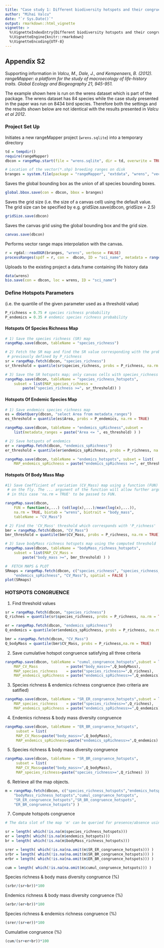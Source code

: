 ```yaml
---
title: "Case study 1: Different biodiversity hotspots and their congruence."
author: "Mihai Valcu"
date: "`r Sys.Date()`"
output: rmarkdown::html_vignette
vignette: >
  %\VignetteIndexEntry{Different biodiversity hotspots and their congruence}
  %\VignetteEngine{knitr::rmarkdown}
  %\VignetteEncoding{UTF-8}
---
```


## Appendix S2
Supporting information in  _Valcu, M., Dale, J., and Kempenaers, B. (2012).
rangeMapper: a platform for the study of macroecology of life-history traits.
Global Ecology and Biogeography 21, 945-951._

The example shown here is run on the wrens dataset which is part of the package.
The wrens dataset has 84 species while the case study presented in the paper
was run on 8434 bird species. Therefore both the settings and the results shown
below are not identical with the results presented in _Valcu et al 2012_.

### Project Set Up

Initiates a new rangeMapper project (`wrens.sqlite`) into a temporary directory

```r
td = tempdir()
require(rangeMapper)
dbcon = rangeMap.start(file = "wrens.sqlite", dir = td, overwrite = TRUE)

# Location of the vector(*.shp) breeding ranges on disk
branges = system.file(package = "rangeMapper", "extdata", "wrens", "vector_combined")
```
Saves the global bounding box as the union of all species bounding boxes.

```r
global.bbox.save(con = dbcon, bbox = branges)
```
Saves the grid size (i.e. the size of a canvas cell) using the default value.
The grid size can be specified by e.g. gridSize.save(dbcon, gridSize = 2.5)

```r
gridSize.save(dbcon)
```
Saves the canvas grid using the global bounding box and the grid size.

```r
canvas.save(dbcon)
```
Performs vector range maps interpolation with the canvas.

```r
r = rgdal::readOGR(branges, "wrens", verbose = FALSE)
processRanges(spdf = r, con =  dbcon, ID = "sci_name", metadata = rangeTraits() )
```
Uploads to the existing project a data.frame containing life history data

```r
data(wrens)
bio.save(con = dbcon, loc = wrens, ID = "sci_name")
```

### Define Hotspots Parameters
(i.e. the quantile of the given parameter used as a threshold value)

```r
P_richness = 0.75 # species richness probability
P_endemics = 0.35 # endemic species richness probability
```

#### Hotspots Of Species Richness Map

```r
# 1) Save the species richness (SR) map
rangeMap.save(dbcon, tableName = "species_richness")

# 2) Fetch the SR map and find the SR value corresponding with the probability
 # previously defined by P_richness
sr = rangeMap.fetch(dbcon, "species_richness")
sr_threshold = quantile(sr$species_richness, probs = P_richness, na.rm = TRUE)

# 3) Save the SR hotspots map; only canvas cells with species_richness >= sr_threshold will be included
rangeMap.save(dbcon, tableName = "species_richness_hotspots",
    subset = list(MAP_species_richness =
        paste("species_richness >=", sr_threshold)) )
```
#### Hotspots Of Endemic Species Map

```r
# 1) Save endemics species richness map
es = dbGetQuery(dbcon, "select Area from metadata_ranges")
es_threshold = quantile(es$Area, probs = P_endemics, na.rm = TRUE)

rangeMap.save(dbcon, tableName = "endemics_spRichness",subset =
    list(metadata_ranges = paste("Area <= ", es_threshold) ) )

# 2) Save hotspots of endemics
er = rangeMap.fetch(dbcon, "endemics_spRichness")
er_threshold = quantile(er$endemics_spRichness, probs = P_richness, na.rm = TRUE)

rangeMap.save(dbcon, tableName = "endemics_hotspots", subset = list(
    MAP_endemics_spRichness = paste("endemics_spRichness >=", er_threshold) ) )
```

#### Hotspots Of Body Mass Map

```r
#1) Save Coefficient of variation (CV_Mass) map using a function (FUN) defined
 # on the fly. The ... argunent of the function will allow further arguments
 # in this case 'na.rm = TRUE' to be passed to FUN.

rangeMap.save(dbcon,
    FUN = function(x,...) (sd(log(x),...)/mean(log(x),...)),
    na.rm = TRUE, biotab = "wrens", biotrait = "body_mass",
    tableName = "CV_Mass")

# 2) Find the 'CV_Mass' threshold which corresponds with 'P_richness'
bmr = rangeMap.fetch(dbcon, "CV_Mass")
bmr_threshold = quantile(bmr$CV_Mass, probs = P_richness, na.rm = TRUE)

# 3) Save bodyMass richness hotspots map using the computed threshold
rangeMap.save(dbcon, tableName = "bodyMass_richness_hotspots",
    subset = list(MAP_CV_Mass =
        paste("body_mass >=", bmr_threshold) ) )

#  FETCH MAPS & PLOT
SRmaps = rangeMap.fetch(dbcon, c("species_richness", "species_richness_hotspots",
    "endemics_spRichness", "CV_Mass"), spatial = FALSE )
plot(SRmaps)
```

###  HOTSPOTS CONGRUENCE

1) Find threshold values

```r
sr = rangeMap.fetch(dbcon, "species_richness")
Q_richnes = quantile(sr$species_richness, probs = P_richness, na.rm = TRUE)

er = rangeMap.fetch(dbcon, "endemics_spRichness")
Q_endemics = quantile(er$endemics_spRichness, probs = P_richness, na.rm = TRUE)

bmr = rangeMap.fetch(dbcon, "CV_Mass")
Q_bodyMass = quantile(bmr$CV_Mass, probs = P_richness,na.rm = TRUE)
```

2) Save cumulative hotspot congruence satisfying all three criteria

```r
rangeMap.save(dbcon, tableName = "cumul_congruence_hotspots",subset = list(
    MAP_CV_Mass             = paste("body_mass>=",Q_bodyMass),
    MAP_species_richness    = paste("species_richness>=",Q_richnes),
    MAP_endemics_spRichness = paste("endemics_spRichness>=",Q_endemics) ))
```

3) Species richness & endemics richness congruence (two criteria are satified)

```r
rangeMap.save(dbcon, tableName = "SR_ER_congruence_hotspots",subset = list(
    MAP_species_richness    = paste("species_richness>=",Q_richnes),
    MAP_endemics_spRichness = paste("endemics_spRichness>=",Q_endemics) ))
```
4) Endemics richness & body mass diversity congruence

```r
rangeMap.save(dbcon, tableName = "ER_BR_congruence_hotspots",
     subset = list(
     MAP_CV_Mass=paste("body_mass>=",Q_bodyMass),
     MAP_endemics_spRichness=paste("endemics_spRichness>=",Q_endemics) ))
```
5) Species richness & body mass diversity congruence

```r
rangeMap.save(dbcon, tableName = "SR_BR_congruence_hotspots",
     subset = list(
     MAP_CV_Mass=paste("body_mass>=",Q_bodyMass),
     MAP_species_richness=paste("species_richness>=",Q_richnes) ))
```

6) Retrieve all the map objects.

```r
m = rangeMap.fetch(dbcon, c("species_richness_hotspots","endemics_hotspots",
    "bodyMass_richness_hotspots","cumul_congruence_hotspots",
    "SR_ER_congruence_hotspots","SR_BR_congruence_hotspots",
    "ER_BR_congruence_hotspots") )
```

7) Compute hotspots congruence

```r
# The data slot of the map 'm' can be queried for presence/absence using the 'is.na' function.

sr = length( which(!is.na(m$species_richness_hotspots)))
er = length( which(!is.na(m$endemics_hotspots)))
br = length( which(!is.na(m$bodyMass_richness_hotspots)))

srer = length( which(!is.na(na.omit(m$SR_ER_congruence_hotspots))) )
srbr = length( which(!is.na(na.omit(m$SR_BR_congruence_hotspots))) )
erbr = length( which(!is.na(na.omit(m$ER_BR_congruence_hotspots))) )

cum = length( which(!is.na(na.omit(m$cumul_congruence_hotspots))) )
```

Species richness & body mass diversity congruence (%)

```r
(srbr/(sr+br))*100
```
Endemics richness & body mass diversity congruence (%)

```r
(erbr/(er+br))*100
```
Species richness & endemics richness congruence (%)

```r
(srer/(sr+er))*100
```
Cumulative congruence (%)

```r
(cum/(sr+er+br))*100
```


